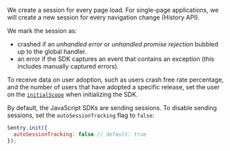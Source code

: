 We create a session for every page load. For single-page applications, we will create a new session for every navigation change (History API).

We mark the session as:
- crashed if an _unhandled error_ or _unhandled promise rejection_ bubbled up to the global handler.
- an error if the SDK captures an event that contains an exception (this includes manually captured errors).

To receive data on user adoption, such as users crash free rate percentage, and the number of users that have adopted a specific release, set the user on the [`initialScope`](/platforms/javascript/configuration/options/#initial-scope) when initializing the SDK.

By default, the JavaScript SDKs are sending sessions. To disable sending sessions, set the `autoSessionTracking` flag to `false`:

```javascript
Sentry.init({
  autoSessionTracking: false // default: true
});
```
